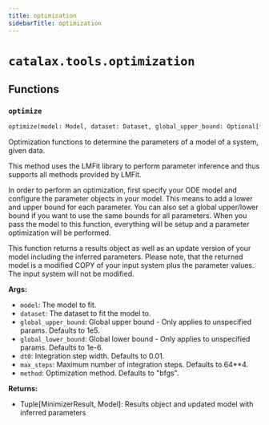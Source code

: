 ```yaml
---
title: optimization
sidebarTitle: optimization
---
```


# `catalax.tools.optimization`

## Functions

### `optimize` <sup><a href="https://github.com/JR-1991/Catalax/blob/master/catalax/tools/optimization.py#L14" target="_blank"><Icon icon="github" style="width: 14px; height: 14px;" /></a></sup>

```python
optimize(model: Model, dataset: Dataset, global_upper_bound: Optional[float] = 100000.0, global_lower_bound: Optional[float] = 1e-06, dt0: float = 0.01, objective_fun: Callable[[jax.Array, jax.Array], jax.Array] = optax.l2_loss, max_steps: int = 64 ** 4, method: str = 'bfgs') -> Tuple[MinimizerResult, Model]
```


Optimization functions to determine the parameters of a model of a system, given data.

This method uses the LMFit library to perform parameter inference and thus
supports all methods provided by LMFit.

In order to perform an optimization, first specify your ODE model and configure
the parameter objects in your model. This means to add a lower and upper bound
for each parameter. You can also set a global upper/lower bound if you want to
use the same bounds for all parameters. When you pass the model to this function,
everything will be setup and a parameter optimization will be performed.

This function returns a results object as well as an update version of your model
including the inferred parameters. Please note, that the returned model is a modified
COPY of your input system plus the parameter values. The input system will not be modified.

**Args:**
- `model`: The model to fit.
- `dataset`: The dataset to fit the model to.
- `global_upper_bound`: Global upper bound - Only applies to unspecified params. Defaults to 1e5.
- `global_lower_bound`: Global lower bound - Only applies to unspecified params. Defaults to 1e-6.
- `dt0`: Integration step width. Defaults to 0.01.
- `max_steps`: Maximum number of integration steps. Defaults to 64**4.
- `method`: Optimization method. Defaults to "bfgs".

**Returns:**
- Tuple[MinimizerResult, Model]: Results object and updated model with inferred parameters

